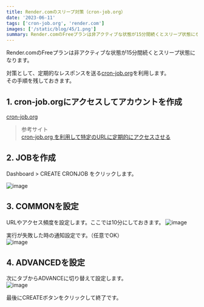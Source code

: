 ```yaml
---
title: Render.comのスリープ対策（cron-job.org）
date: '2023-06-11'
tags: ['cron-job.org', 'render.com']
images: ['/static/blog/45/1.png']
summary: Render.comのFreeプランは非アクティブな状態が15分間続くとスリープ状態になります。対策として、定期的なレスポンスを送る cron-job.org の設定方法を説明します。
---
```


Render.comのFreeプランは非アクティブな状態が15分間続くとスリープ状態になります。  

対策として、定期的なレスポンスを送る[cron-job.org](https://console.cron-job.org/)を利用します。  
その手順を残しておきます。

## 1. cron-job.orgにアクセスしてアカウントを作成

[cron-job.org](https://console.cron-job.org/)  

> 参考サイト  
> [cron-job.org を利用して特定のURLに定期的にアクセスさせる](https://laboradian.com/access-url-using-cron-job-org/)

## 2. JOBを作成
Dashboard > CREATE CRONJOB をクリックします。  

![image](/static/blog/45/1.png)  

## 3. COMMONを設定
URLやアクセス頻度を設定します。ここでは10分にしておきます。
![image](/static/blog/45/2.png)  

実行が失敗した時の通知設定です。（任意でOK）  
![image](/static/blog/45/3.png)  

## 4. ADVANCEDを設定
次にタブからADVANCEに切り替えて設定します。  
![image](/static/blog/45/4.png)  

最後にCREATEボタンをクリックして終了です。